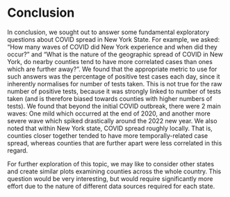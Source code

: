 # Conclusion

In conclusion, we sought out to answer some fundamental exploratory questions about COVID spread in New York State. For example, we asked: "How many waves of COVID did New York experience and when did they occur?" and "What is the nature of the geographic spread of COVID in New York, do nearby counties tend to have more correlated cases than ones which are further away?". We found that the appropriate metric to use for such answers was the percentage of positive test cases each day, since it inherently normalises for number of tests taken. This is not true for the raw number of positive tests, because it was strongly linked to number of tests taken (and is therefore biased towards counties with higher numbers of tests). We found that beyond the initial COVID outbreak, there were 2 main waves: One mild which occurred at the end of 2020, and another more severe wave which spiked drastically around the 2022 new year. We also noted that within New York state, COVID spread roughly locally. That is, counties closer together tended to have more temporally-related case spread, whereas counties that are further apart were less correlated in this regard.

For further exploration of this topic, we may like to consider other states and create similar plots examining counties across the whole country. This question would be very interesting, but would require significantly more effort due to the nature of different data sources required for each state.